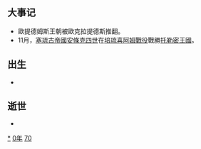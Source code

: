{{yearTOC|-170|西汉[[汉文帝|汉文帝]]'''[[前元|前元]]十年'''}}

== 大事记 ==
*歐提德姆斯王朝被歐克拉提德斯推翻。
*11月，[[塞琉古帝國|塞琉古帝國]][[安條克四世|安條克四世]]在[[培琉喜阿姆戰役|培琉喜阿姆戰役]]戰勝[[托勒密王國|托勒密王國]]。

== 出生 ==
*

== 逝世 ==
{{Wikisource year mention}}
*

[[Category:前170年|*]]
[[Category:前170年代|0年]]
[[Category:前2世纪各年|70]]